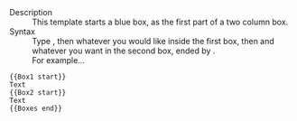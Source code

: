 ;Description
:This template starts a blue box, as the first part of a two column box.
;Syntax
:Type <code>{{t|Box1 start}}</code>, then whatever you would like inside the first box, then <code>{{t|Box2 start}}</code> and whatever you want in the second box, ended by <code>{{t|Boxes end}}</code>.
:For example...
<pre>
{{Box1 start}}
Text
{{Box2 start}}
Text
{{Boxes end}}
</pre>

<includeonly>[[Category:General wiki templates|{{PAGENAME}}]]</includeonly><noinclude>[[Category:Template documentation|{{PAGENAME}}]]</noinclude>